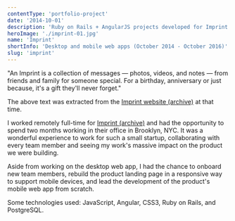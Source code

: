 ```yaml
---
contentType: 'portfolio-project'
date: '2014-10-01'
description: 'Ruby on Rails + AngularJS projects developed for Imprint Partners, Inc between October 2014 and October 2016.'
heroImage: './imprint-01.jpg'
name: 'Imprint'
shortInfo: 'Desktop and mobile web apps (October 2014 - October 2016)'
slug: 'imprint'
---
```



"An Imprint is a collection of messages — photos, videos, and notes — from friends and family for someone special. For a birthday, anniversary or just because, it's a gift they'll never forget."

The above text was extracted from the [Imprint website (archive)](https://web.archive.org/web/20160331181508/https://imprint.us/) at that time.

I worked remotely full-time for [Imprint (archive)](https://web.archive.org/web/20160331181508/https://imprint.us/) and had the opportunity to spend two months working in their office in Brooklyn, NYC. It was a wonderful experience to work for such a small startup, collaborating with every team member and seeing my work's massive impact on the product we were building.

Aside from working on the desktop web app, I had the chance to onboard new team members, rebuild the product landing page in a responsive way to support mobile devices, and lead the development of the product's mobile web app from scratch.

Some technologies used: JavaScript, Angular, CSS3, Ruby on Rails, and PostgreSQL.

<br />
<br />

<LinkButtonRightArrowIcon alignSelf="flex-end" text="Fanswell" to="/portfolio/fanswell/" />
